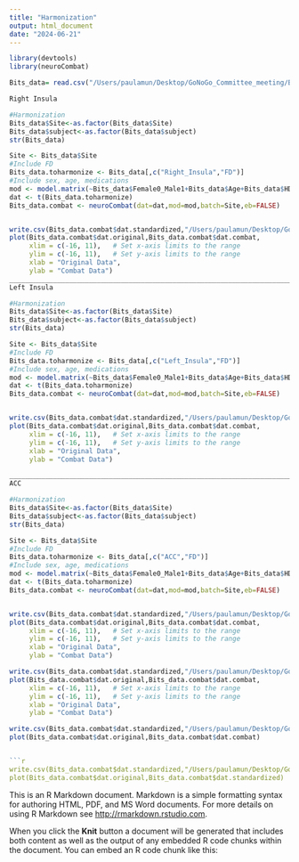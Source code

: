 ```yaml
---
title: "Harmonization"
output: html_document
date: "2024-06-21"
---
```

```r
library(devtools)
library(neuroCombat)
```

```r
Bits_data= read.csv("/Users/paulamun/Desktop/GoNoGo_Committee_meeting/BITS_Pre_Harmonize_Data_Incorrect_SIR_RemoveHC_Other_Study.csv")

```

```r

Right Insula

#Harmonization
Bits_data$Site<-as.factor(Bits_data$Site)
Bits_data$subject<-as.factor(Bits_data$subject)
str(Bits_data)

Site <- Bits_data$Site
#Include FD
Bits_data.toharmonize <- Bits_data[,c("Right_Insula","FD")]
#Include sex, age, medications
mod <- model.matrix(~Bits_data$Female0_Male1+Bits_data$Age+Bits_data$HD1)
dat <- t(Bits_data.toharmonize)
Bits_data.combat <- neuroCombat(dat=dat,mod=mod,batch=Site,eb=FALSE)


write.csv(Bits_data.combat$dat.standardized,"/Users/paulamun/Desktop/GoNoGo_Committee_meeting/Bits_INCORRECT_Right_Insula.CSV")
plot(Bits_data.combat$dat.original,Bits_data.combat$dat.combat,
     xlim = c(-16, 11),   # Set x-axis limits to the range
     ylim = c(-16, 11),   # Set y-axis limits to the range
     xlab = "Original Data", 
     ylab = "Combat Data")
_________________________________________________________________________________________________________
Left Insula

#Harmonization
Bits_data$Site<-as.factor(Bits_data$Site)
Bits_data$subject<-as.factor(Bits_data$subject)
str(Bits_data)

Site <- Bits_data$Site
#Include FD
Bits_data.toharmonize <- Bits_data[,c("Left_Insula","FD")]
#Include sex, age, medications
mod <- model.matrix(~Bits_data$Female0_Male1+Bits_data$Age+Bits_data$HD1)
dat <- t(Bits_data.toharmonize)
Bits_data.combat <- neuroCombat(dat=dat,mod=mod,batch=Site,eb=FALSE)


write.csv(Bits_data.combat$dat.standardized,"/Users/paulamun/Desktop/GoNoGo_Committee_meeting/Bits_INCORRECT_Left_Insula.CSV")
plot(Bits_data.combat$dat.original,Bits_data.combat$dat.combat,
     xlim = c(-16, 11),   # Set x-axis limits to the range
     ylim = c(-16, 11),   # Set y-axis limits to the range
     xlab = "Original Data", 
     ylab = "Combat Data")

_________________________________________________________________________________________________________
ACC

#Harmonization
Bits_data$Site<-as.factor(Bits_data$Site)
Bits_data$subject<-as.factor(Bits_data$subject)
str(Bits_data)

Site <- Bits_data$Site
#Include FD
Bits_data.toharmonize <- Bits_data[,c("ACC","FD")]
#Include sex, age, medications
mod <- model.matrix(~Bits_data$Female0_Male1+Bits_data$Age+Bits_data$HD1)
dat <- t(Bits_data.toharmonize)
Bits_data.combat <- neuroCombat(dat=dat,mod=mod,batch=Site,eb=FALSE)


write.csv(Bits_data.combat$dat.standardized,"/Users/paulamun/Desktop/GoNoGo_Committee_meeting/Bits_INCORRECT_ACC.CSV")
plot(Bits_data.combat$dat.original,Bits_data.combat$dat.combat,
     xlim = c(-16, 11),   # Set x-axis limits to the range
     ylim = c(-16, 11),   # Set y-axis limits to the range
     xlab = "Original Data", 
     ylab = "Combat Data")
```

```r
write.csv(Bits_data.combat$dat.standardized,"/Users/paulamun/Desktop/GoNoGo_Committee_meeting/Bits_INCORRECT_Right_Insula.CSV")
plot(Bits_data.combat$dat.original,Bits_data.combat$dat.combat,
     xlim = c(-16, 11),   # Set x-axis limits to the range
     ylim = c(-16, 11),   # Set y-axis limits to the range
     xlab = "Original Data", 
     ylab = "Combat Data")


```
```r
write.csv(Bits_data.combat$dat.standardized,"/Users/paulamun/Desktop/GoNoGo  Committee meeting/Harmonized_withoutHC_OtherStudy/Bits_INCORRECT_ACC.csv")
plot(Bits_data.combat$dat.original,Bits_data.combat$dat.combat)


```r
write.csv(Bits_data.combat$dat.standardized,"/Users/paulamun/Desktop/GoNoGo  Committee meeting/Harmonized_withoutHC_OtherStudy/Bits_Harmonized_ACC_OtherStudy.csv")
plot(Bits_data.combat$dat.original,Bits_data.combat$dat.standardized)
```
This is an R Markdown document. Markdown is a simple formatting syntax for authoring HTML, PDF, and MS Word documents. For more details on using R Markdown see <http://rmarkdown.rstudio.com>.

When you click the **Knit** button a document will be generated that includes both content as well as the output of any embedded R code chunks within the document. You can embed an R code chunk like this:

